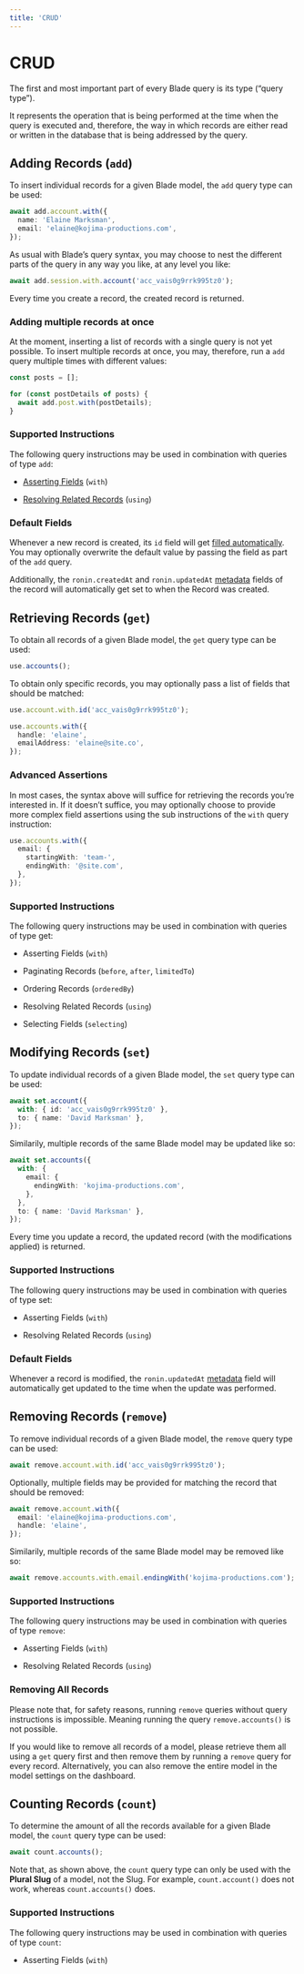 ```yaml
---
title: 'CRUD'
---
```


# CRUD

The first and most important part of every Blade query is its type (“query type”).

It represents the operation that is being performed at the time when the query is executed and, therefore, the way in which records are either read or written in the database that is being addressed by the query.

## Adding Records (`add`)

To insert individual records for a given Blade model, the `add` query type can be used:

```ts
await add.account.with({
  name: 'Elaine Marksman',
  email: 'elaine@kojima-productions.com',
});
```

As usual with Blade’s query syntax, you may choose to nest the different parts of the query in any way you like, at any level you like:

```ts
await add.session.with.account('acc_vais0g9rrk995tz0');
```

Every time you create a record, the created record is returned.

### Adding multiple records at once

At the moment, inserting a list of records with a single query is not yet possible. To insert multiple records at once, you may, therefore, run a `add` query multiple times with different values:

```ts
const posts = [];

for (const postDetails of posts) {
  await add.post.with(postDetails);
}
```

### Supported Instructions

The following query instructions may be used in combination with queries of type `add`:

- [Asserting Fields](/queries/instructions) (`with`)

- [Resolving Related Records](/queries/instructions) (`using`)

### Default Fields

Whenever a new record is created, its `id` field will get [filled automatically](/docs/platform/default-fields). You may optionally overwrite the default value by passing the field as part of the `add` query.

Additionally, the `ronin.createdAt` and `ronin.updatedAt` [metadata](/docs/platform/default-fields) fields of the record will automatically get set to when the Record was created.

## Retrieving Records (`get`)

To obtain all records of a given Blade model, the `get` query type can be used:

```ts
use.accounts();
```

To obtain only specific records, you may optionally pass a list of fields that should be matched:

```ts
use.account.with.id('acc_vais0g9rrk995tz0');

use.accounts.with({
  handle: 'elaine',
  emailAddress: 'elaine@site.co',
});
```

### Advanced Assertions

In most cases, the syntax above will suffice for retrieving the records you’re interested in. If it doesn’t suffice, you may optionally choose to provide more complex field assertions using the sub instructions of the `with` query instruction:

```ts
use.accounts.with({
  email: {
    startingWith: 'team-',
    endingWith: '@site.com',
  },
});
```

### Supported Instructions

The following query instructions may be used in combination with queries of type get:

- Asserting Fields (`with`)

- Paginating Records (`before`, `after`, `limitedTo`)

- Ordering Records (`orderedBy`)

- Resolving Related Records (`using`)

- Selecting Fields (`selecting`)

## Modifying Records (`set`)

To update individual records of a given Blade model, the `set` query type can be used:

```ts
await set.account({
  with: { id: 'acc_vais0g9rrk995tz0' },
  to: { name: 'David Marksman' },
});
```

Similarily, multiple records of the same Blade model may be updated like so:

```ts
await set.accounts({
  with: {
    email: {
      endingWith: 'kojima-productions.com',
    },
  },
  to: { name: 'David Marksman' },
});
```

Every time you update a record, the updated record (with the modifications applied) is returned.

### Supported Instructions

The following query instructions may be used in combination with queries of type set:

- Asserting Fields (`with`)

- Resolving Related Records (`using`)

### Default Fields

Whenever a record is modified, the `ronin.updatedAt` [metadata](/docs/platform/default-fields) field will automatically get updated to the time when the update was performed.

## Removing Records (`remove`)

To remove individual records of a given Blade model, the `remove` query type can be used:

```ts
await remove.account.with.id('acc_vais0g9rrk995tz0');
```

Optionally, multiple fields may be provided for matching the record that should be removed:

```ts
await remove.account.with({
  email: 'elaine@kojima-productions.com',
  handle: 'elaine',
});
```

Similarily, multiple records of the same Blade model may be removed like so:

```ts
await remove.accounts.with.email.endingWith('kojima-productions.com');
```

### Supported Instructions

The following query instructions may be used in combination with queries of type `remove`:

- Asserting Fields (`with`)

- Resolving Related Records (`using`)

### Removing All Records

Please note that, for safety reasons, running `remove` queries without query instructions is impossible. Meaning running the query `remove.accounts()` is not possible.

If you would like to remove all records of a model, please retrieve them all using a `get` query first and then remove them by running a `remove` query for every record. Alternatively, you can also remove the entire model in the model settings on the dashboard.

## Counting Records (`count`)

To determine the amount of all the records available for a given Blade model, the `count` query type can be used:

```ts
await count.accounts();
```

Note that, as shown above, the `count` query type can only be used with the **Plural Slug** of a model, not the Slug. For example, `count.account()` does not work, whereas `count.accounts()` does.

### Supported Instructions

The following query instructions may be used in combination with queries of type `count`:

- Asserting Fields (`with`)